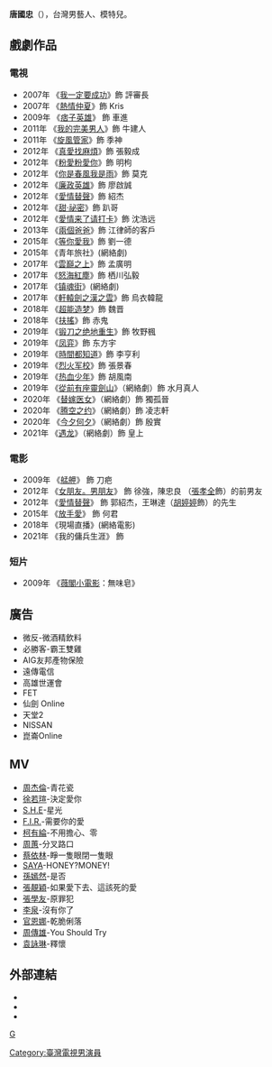 {{blpunsourced|time=2019-12-17}}
{{藝人
|姓名 = 唐國忠
|類型 = 男藝人
|英文名 = Russell
|羅馬拼音 = Tang Kuo-Chung
|出生日期 = 5月22日
|出生地點 = {{TWN}}
|國籍 = {{ROC}}
|職業 = 模特兒、演員
|教育程度 =
|代表作 = [[痞子英雄|痞子英雄]]<br>[[艋舺_(電影)|艋舺]]
|經紀公司 = 傳動藝能
|網站 = 
|imdb = 3821617
}}

'''唐國忠'''（{{bd||5月22日}}），台灣男藝人、模特兒。

==戲劇作品==
===電視===
*2007年 《[[我一定要成功|我一定要成功]]》飾 評審長
*2007年 《[[熱情仲夏|熱情仲夏]]》飾 Kris
*2009年 《[[痞子英雄|痞子英雄]]》 飾 車進
*2011年 《[[我的完美男人|我的完美男人]]》飾 牛建人
*2011年 《[[旋風管家_(電視劇)|旋風管家]]》飾 季神
*2012年 《[[真愛找麻煩|真愛找麻煩]]》飾 張毅成
*2012年 《[[粉愛粉愛你|粉愛粉愛你]]》飾 明枸
*2012年 《[[你是春風我是雨|你是春風我是雨]]》飾 莫克
*2012年 《[[廉政英雄|廉政英雄]]》飾 廖啟誠
*2012年 《[[愛情替聲|愛情替聲]]》飾 紹杰
*2012年 《[[甜·祕密|甜·祕密]]》飾 趴哥
*2012年 《[[愛情来了请打卡|愛情来了请打卡]]》飾 沈浩远
*2013年 《[[兩個爸爸|兩個爸爸]]》飾 江律師的客戶
*2015年  《[[等你愛我|等你愛我]]》飾 劉一德
*2015年 《青年旅社》(網絡劇)
*2017年 《[[雲巔之上|雲巔之上]]》飾 孟廣明
*2017年 《[[怒海紅塵|怒海紅塵]]》飾 栖川弘毅
*2017年 《[[镇魂街_(网剧)|镇魂街]]》(網絡劇)
*2017年 《[[軒轅劍之漢之雲|軒轅劍之漢之雲]]》飾 烏衣韓龍
*2018年 《[[超能造梦|超能造梦]]》飾 魏晋
*2018年 《[[扶搖|扶搖]]》飾 赤鬼
*2019年 《[[锻刀之绝地重生|锻刀之绝地重生]]》飾  牧野楓
*2019年 《[[凤弈|凤弈]]》飾 东方宇
*2019年 《[[時間都知道|時間都知道]]》飾 李亨利
*2019年 《[[烈火军校|烈火军校]]》飾 張景春
*2019年 《[[热血少年_(电视剧)|热血少年]]》飾 胡風南
*2019年 《[[从前有座灵剑山_(网络剧)|從前有座靈劍山]]》（網絡劇）飾 水月真人
*2020年 《[[替嫁医女|替嫁医女]]》（網絡劇）飾 獨孤晉
*2020年 《[[腾空之约|腾空之约]]》（網絡劇）飾 凌志軒
*2020年 《[[今夕何夕|今夕何夕]]》（網絡劇）飾 殷實
*2021年 《[[遇龙|遇龙]]》（網絡劇）飾 皇上

===電影===
*2009年 《[[艋舺_(電影)|艋舺]]》 飾 刀疤
*2012年 《[[女朋友。男朋友|女朋友。男朋友]]》 飾 徐強，陳忠良 （[[張孝全|張孝全]]飾）的前男友
*2012年 《[[愛情替聲|愛情替聲]]》 飾 郭紹杰，王琳達（[[胡婷婷|胡婷婷]]飾）的先生
*2015年 《[[放手愛|放手愛]]》 飾 何君
*2018年 《現場直播》(網絡電影)
*2021年 《我的傭兵生涯》 飾

===短片===
*2009年 《[[薇閣小電影|薇閣小電影]]：無味皂》

==廣告==
*微反-微酒精飲料
*必勝客-霸王雙雞
*AIG友邦產物保險
*遠傳電信
*高雄世運會
*FET
*仙劍 Online
*天堂2
*NISSAN
*崑崙Online

==MV==
*[[周杰倫|周杰倫]]-青花瓷
*[[徐若瑄|徐若瑄]]-決定愛你
*[[S.H.E|S.H.E]]-星光
*[[F.I.R.|F.I.R.]]-需要你的愛
*[[柯有綸|柯有綸]]-不用擔心、零
*[[周蕙|周蕙]]-分叉路口
*[[蔡依林|蔡依林]]-睜一隻眼閉一隻眼
*[[SAYA|SAYA]]-HONEY?MONEY!
*[[孫嫣然|孫嫣然]]-是否
*[[張靚穎|張靚穎]]-如果愛下去、這該死的愛
*[[張學友|張學友]]-原罪犯
*[[李泉|李泉]]-沒有你了
*[[官恩娜|官恩娜]]-乾脆俐落
*[[周傳雄|周傳雄]]-You Should Try
*[[袁詠琳|袁詠琳]]-釋懷

==外部連結==
*{{facebook|russell.kc.3}}
*{{Sinaweibo|2437514867}}
*{{hkmdb name|57498}}

[[category:唐姓|G]]
[[Category:臺灣電視男演員|Category:臺灣電視男演員]]